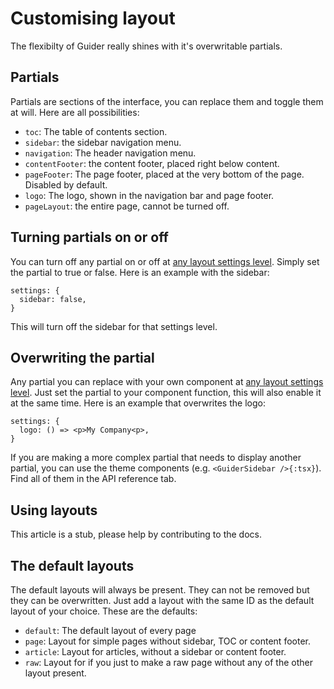 # Customising layout

The flexibilty of Guider really shines with it's overwritable partials.


## Partials

Partials are sections of the interface, you can replace them and toggle them at will.
Here are all possibilities:
 - `toc`: The table of contents section.
 - `sidebar`: the sidebar navigation menu.
 - `navigation`: The header navigation menu.
 - `contentFooter`: the content footer, placed right below content.
 - `pageFooter`: The page footer, placed at the very bottom of the page. Disabled by default.
 - `logo`: The logo, shown in the navigation bar and page footer.
 - `pageLayout`: the entire page, cannot be turned off.


## Turning partials on or off

You can turn off any partial on or off at [any layout settings level](/docs/guider/guides/config/theming#introduction-to-layout-settings).
Simply set the partial to true or false. Here is an example with the sidebar:

```tsx
settings: {
  sidebar: false,
}
```

This will turn off the sidebar for that settings level.


## Overwriting the partial

Any partial you can replace with your own component at [any layout settings level](/docs/guider/guides/config/theming#introduction-to-layout-settings).
Just set the partial to your component function, this will also enable it at the same time. Here is an example that overwrites the logo:

```tsx
settings: {
  logo: () => <p>My Company<p>,
}
```

If you are making a more complex partial that needs to display another partial, you can use the theme components (e.g. `<GuiderSidebar />{:tsx}`).
Find all of them in the API reference tab.


## Using layouts

<Caution>
This article is a stub, please help by contributing to the docs.
</Caution>


## The default layouts

The default layouts will always be present. They can not be removed but they can be overwritten. Just add a layout with the same ID as the
default layout of your choice. These are the defaults:
- `default`: The default layout of every page
- `page`: Layout for simple pages without sidebar, TOC or content footer.
- `article`: Layout for articles, without a sidebar or content footer.
- `raw`: Layout for if you just to make a raw page without any of the other layout present.
